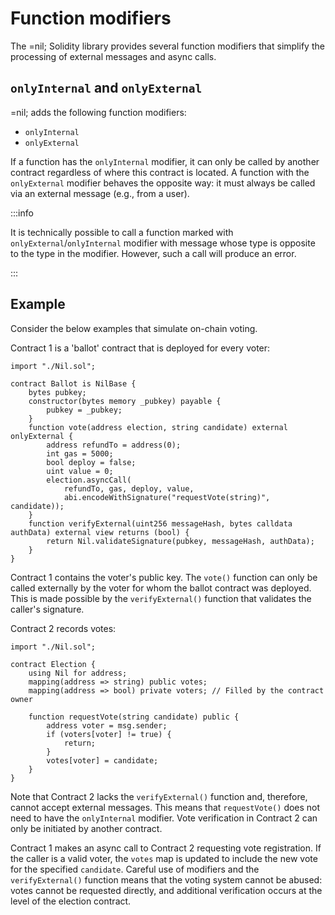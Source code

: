 # Function modifiers

The =nil; Solidity library provides several function modifiers that simplify the processing of external messages and async calls.


## `onlyInternal` and `onlyExternal`

=nil; adds the following function modifiers:

* `onlyInternal`
* `onlyExternal`

If a function has the `onlyInternal` modifier, it can only be called by another contract regardless of where this contract is located. A function with the `onlyExternal` modifier behaves the opposite way: it must always be called via an external message (e.g., from a user).

:::info

It is technically possible to call a function marked with `onlyExternal`/`onlyInternal` modifier with message whose type is opposite to the type in the modifier. However, such a call will produce an error.

:::

## Example

Consider the below examples that simulate on-chain voting.

Contract 1 is a 'ballot' contract that is deployed for every voter:

```solidity showLineNumbers
import "./Nil.sol";

contract Ballot is NilBase {
    bytes pubkey;
    constructor(bytes memory _pubkey) payable {
        pubkey = _pubkey;
    }
    function vote(address election, string candidate) external onlyExternal {
        address refundTo = address(0);
        int gas = 5000;
        bool deploy = false;
        uint value = 0;
        election.asyncCall(
            refundTo, gas, deploy, value,
            abi.encodeWithSignature("requestVote(string)", candidate));
    }
    function verifyExternal(uint256 messageHash, bytes calldata authData) external view returns (bool) {
        return Nil.validateSignature(pubkey, messageHash, authData);
    }
}
```

Contract 1 contains the voter's public key. The `vote()` function can only be called externally by the voter for whom the ballot contract was deployed. This is made possible by the `verifyExternal()` function that validates the caller's signature.

Contract 2 records votes:

```solidity showLineNumbers
import "./Nil.sol";

contract Election {
    using Nil for address; 
    mapping(address => string) public votes;
    mapping(address => bool) private voters; // Filled by the contract owner

    function requestVote(string candidate) public {
        address voter = msg.sender;
        if (voters[voter] != true) {
            return;
        }
        votes[voter] = candidate;
    }
}
```

Note that Contract 2 lacks the `verifyExternal()` function and, therefore, cannot accept external messages. This means that `requestVote()` does not need to have the `onlyInternal` modifier. Vote verification in Contract 2 can only be initiated by another contract.

Contract 1 makes an async call to Contract 2 requesting vote registration. If the caller is a valid voter, the `votes` map is updated to include the new vote for the specified `candidate`. Careful use of modifiers and the `verifyExternal()` function means that the voting system cannot be abused: votes cannot be requested directly, and additional verification occurs at the level of the election contract.

